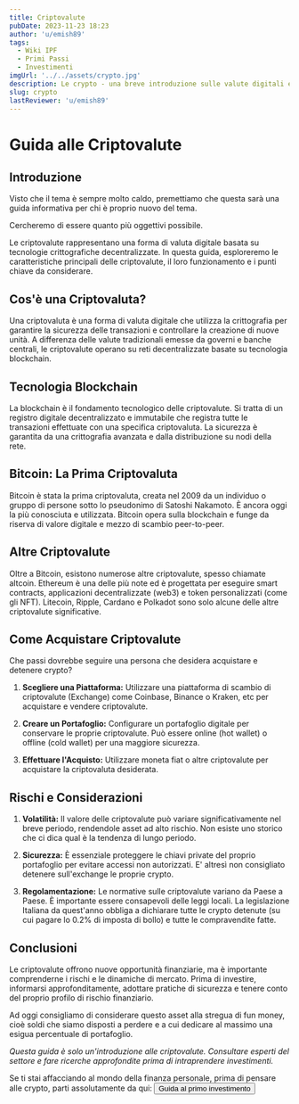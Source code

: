 ```yaml
---
title: Criptovalute
pubDate: 2023-11-23 18:23
author: 'u/emish89'
tags:
  - Wiki IPF
  - Primi Passi
  - Investimenti
imgUrl: '../../assets/crypto.jpg'
description: Le crypto - una breve introduzione sulle valute digitali e il loro ruolo nei portafogli
slug: crypto
lastReviewer: 'u/emish89'
---
```


# Guida alle Criptovalute

## Introduzione

Visto che il tema è sempre molto caldo, premettiamo che questa sarà una guida informativa per chi è proprio nuovo del tema.

Cercheremo di essere quanto più oggettivi possibile.

Le criptovalute rappresentano una forma di valuta digitale basata su tecnologie crittografiche decentralizzate. 
In questa guida, esploreremo le caratteristiche principali delle criptovalute, il loro funzionamento e i punti chiave da considerare.

## Cos'è una Criptovaluta?

Una criptovaluta è una forma di valuta digitale che utilizza la crittografia per garantire la sicurezza delle transazioni e controllare la creazione di nuove unità. 
A differenza delle valute tradizionali emesse da governi e banche centrali, le criptovalute operano su reti decentralizzate basate su tecnologia blockchain.

## Tecnologia Blockchain

La blockchain è il fondamento tecnologico delle criptovalute. 
Si tratta di un registro digitale decentralizzato e immutabile che registra tutte le transazioni effettuate con una specifica criptovaluta. 
La sicurezza è garantita da una crittografia avanzata e dalla distribuzione su nodi della rete.

## Bitcoin: La Prima Criptovaluta

Bitcoin è stata la prima criptovaluta, creata nel 2009 da un individuo o gruppo di persone sotto lo pseudonimo di Satoshi Nakamoto. 
È ancora oggi la più conosciuta e utilizzata. 
Bitcoin opera sulla blockchain e funge da riserva di valore digitale e mezzo di scambio peer-to-peer.

## Altre Criptovalute

Oltre a Bitcoin, esistono numerose altre criptovalute, spesso chiamate altcoin. 
Ethereum è una delle più note ed è progettata per eseguire smart contracts, applicazioni decentralizzate (web3) e token personalizzati (come gli NFT). 
Litecoin, Ripple, Cardano e Polkadot sono solo alcune delle altre criptovalute significative.

## Come Acquistare Criptovalute

Che passi dovrebbe seguire una persona che desidera acquistare e detenere crypto?


1. **Scegliere una Piattaforma:** Utilizzare una piattaforma di scambio di criptovalute (Exchange) come Coinbase, Binance o Kraken, etc per acquistare e vendere criptovalute.

2. **Creare un Portafoglio:** Configurare un portafoglio digitale per conservare le proprie criptovalute. Può essere online (hot wallet) o offline (cold wallet) per una maggiore sicurezza.

3. **Effettuare l'Acquisto:** Utilizzare moneta fiat o altre criptovalute per acquistare la criptovaluta desiderata.

## Rischi e Considerazioni

1. **Volatilità:** Il valore delle criptovalute può variare significativamente nel breve periodo, rendendole asset ad alto rischio. Non esiste uno storico che ci dica qual è la tendenza di lungo periodo.

2. **Sicurezza:** È essenziale proteggere le chiavi private del proprio portafoglio per evitare accessi non autorizzati. E' altresì non consigliato detenere sull'exchange le proprie crypto.

3. **Regolamentazione:** Le normative sulle criptovalute variano da Paese a Paese. È importante essere consapevoli delle leggi locali. La legislazione Italiana da quest'anno obbliga a dichiarare tutte le crypto detenute (su cui pagare lo 0.2% di imposta di bollo) e tutte le compravendite fatte.

## Conclusioni

Le criptovalute offrono nuove opportunità finanziarie, ma è importante comprenderne i rischi e le dinamiche di mercato. Prima di investire, informarsi approfonditamente, adottare pratiche di sicurezza e tenere conto del proprio profilo di rischio finanziario.

Ad oggi consigliamo di considerare questo asset alla stregua di fun money, cioè soldi che siamo disposti a perdere e a cui dedicare al massimo una esigua percentuale di portafoglio.

_Questa guida è solo un'introduzione alle criptovalute. Consultare esperti del settore e fare ricerche approfondite prima di intraprendere investimenti._

Se ti stai affacciando al mondo della finanza personale, prima di pensare alle crypto, parti assolutamente da qui:
    <a href='/blog/guida-primo-investimento'>
          <button className='brutal-btn p-4 sanchez' name='button'>
              <span>Guida al primo investimento</span>
              </button>
          </a>
